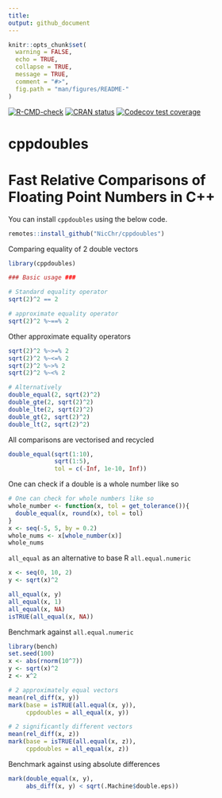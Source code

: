 ```yaml
---
title:
output: github_document
---
```


```r
knitr::opts_chunk$set(
  warning = FALSE,
  echo = TRUE,
  collapse = TRUE,
  message = TRUE,
  comment = "#>",
  fig.path = "man/figures/README-"
)
```

<!-- badges: start -->
[![R-CMD-check](https://github.com/NicChr/cppdoubles/actions/workflows/R-CMD-check.yaml/badge.svg)](https://github.com/NicChr/cppdoubles/actions/workflows/R-CMD-check.yaml)
[![CRAN status](https://www.r-pkg.org/badges/version/cppdoubles)](https://CRAN.R-project.org/package=cppdoubles)
[![Codecov test coverage](https://codecov.io/gh/NicChr/cppdoubles/graph/badge.svg)](https://app.codecov.io/gh/NicChr/cppdoubles)
<!-- badges: end -->

# cppdoubles

# **Fast Relative Comparisons of Floating Point Numbers in C++**

You can install `cppdoubles` using the below code.

```r
remotes::install_github("NicChr/cppdoubles")
```

Comparing equality of 2 double vectors

```r
library(cppdoubles)

### Basic usage ###

# Standard equality operator
sqrt(2)^2 == 2

# approximate equality operator
sqrt(2)^2 %~==% 2
```

Other approximate equality operators

```r
sqrt(2)^2 %~>=% 2
sqrt(2)^2 %~<=% 2
sqrt(2)^2 %~>% 2
sqrt(2)^2 %~<% 2

# Alternatively
double_equal(2, sqrt(2)^2)
double_gte(2, sqrt(2)^2)
double_lte(2, sqrt(2)^2)
double_gt(2, sqrt(2)^2)
double_lt(2, sqrt(2)^2)
```

All comparisons are vectorised and recycled

```r
double_equal(sqrt(1:10),
             sqrt(1:5),
             tol = c(-Inf, 1e-10, Inf))
```

One can check if a double is a whole number like so

```r
# One can check for whole numbers like so
whole_number <- function(x, tol = get_tolerance()){
  double_equal(x, round(x), tol = tol)
}
x <- seq(-5, 5, by = 0.2)
whole_nums <- x[whole_number(x)]
whole_nums
```

`all_equal` as an alternative to base R `all.equal.numeric`

```r
x <- seq(0, 10, 2)
y <- sqrt(x)^2

all_equal(x, y)
all_equal(x, 1)
all_equal(x, NA)
isTRUE(all_equal(x, NA))
```

Benchmark against `all.equal.numeric`

```r
library(bench)
set.seed(100)
x <- abs(rnorm(10^7))
y <- sqrt(x)^2
z <- x^2

# 2 approximately equal vectors
mean(rel_diff(x, y))
mark(base = isTRUE(all.equal(x, y)),
     cppdoubles = all_equal(x, y))

# 2 significantly different vectors
mean(rel_diff(x, z))
mark(base = isTRUE(all.equal(x, z)),
     cppdoubles = all_equal(x, z))
```


Benchmark against using absolute differences 

```r
mark(double_equal(x, y),
     abs_diff(x, y) < sqrt(.Machine$double.eps))
```


